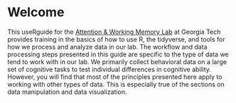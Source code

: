 # Welcome {.unnumbered}

This useRguide for the [Attention & Working Memory Lab](https://englelab.gatech.edu) at Georgia Tech provides training in the basics of how to use R, the tidyverse, and tools for how we process and analyze data in our lab. The workflow and data processing steps presented in this guide are specific to the type of data we tend to work with in our lab. We primarily collect behavioral data on a large set of cognitive tasks to test individual differences in cognitive ability. However, you will find that most of the principles presented here apply to working with other types of data. This is especially true of the sections on data manipulation and data visualization.
